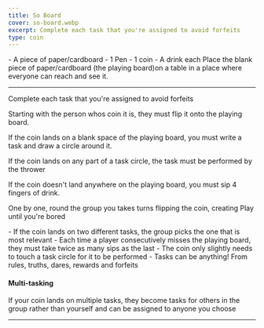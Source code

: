 ```yaml
---
title: So Board
cover: so-board.webp
excerpt: Complete each task that you're assigned to avoid forfeits
type: coin
---
```


<GameHero
  cover="/BeerGoggleGames/images/so-board.webp"
  alt="So Board"
/>

<GameSection title="Equipment" icon="/BeerGoggleGames/images/liquor.webp">
-   A piece of paper/cardboard
-   1 Pen
-   1 coin
-   A drink each
</GameSection>

<GameSection title="Setup" icon="/BeerGoggleGames/images/settings.webp">
Place the blank piece of paper/cardboard (the playing board)on a table in a place where everyone can reach and see it.

* * *
</GameSection>

<GameSection title="Aim of the Game" icon="/BeerGoggleGames/images/target.webp">
<p>Complete each task that you're assigned to avoid forfeits</p>
</GameSection>

<GameSection title="How to Play" icon="/BeerGoggleGames/images/question.webp">
Starting with the person whos coin it is, they must flip it onto the playing board.

If the coin lands on a blank space of the playing board, you must write a task and draw a circle around it.

If the coin lands on any part of a task circle, the task must be performed by the thrower

If the coin doesn't land anywhere on the playing board, you must sip 4 fingers of drink.

One by one, round the group you takes turns flipping the coin, creating Play until you're bored
</GameSection>

<GameSection title="Rules" icon="/BeerGoggleGames/images/rules.webp">
-   If the coin lands on two different tasks, the group picks the one that is most relevant
-   Each time a player consecutively misses the playing board, they must take twice as many sips as the last
-   The coin only slightly needs to touch a task circle for it to be performed
-   Tasks can be anything! From rules, truths, dares, rewards and forfeits
</GameSection>

<GameSection title="Special Edition" icon="/BeerGoggleGames/images/special.webp">

<h4>Multi-tasking</h4>

If your coin lands on multiple tasks, they become tasks for others in the group rather than yourself and can be assigned to anyone you choose

* * *
</GameSection>

<ShareButtons title="So Board" />

<FeedbackCard>
</FeedbackCard>
